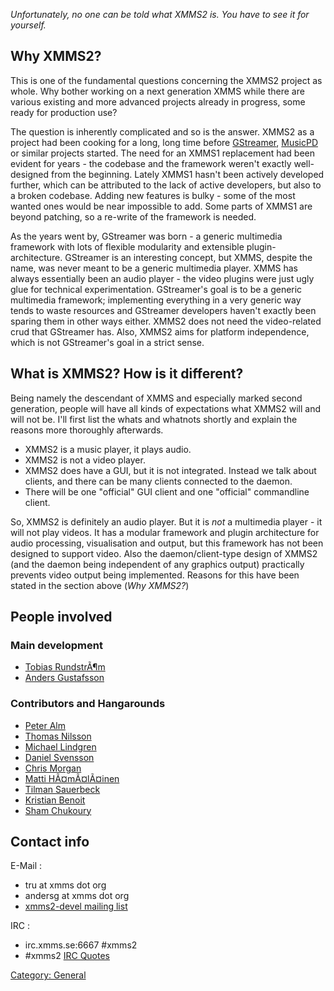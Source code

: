 {{Navbar}}

''Unfortunately, no one can be told what XMMS2 is. You have to see it for yourself.''

== Why XMMS2? ==

This is one of the fundamental questions concerning the XMMS2 project as whole. Why bother working on a next generation XMMS while there are various existing and more advanced projects already in progress, some ready for production use?

The question is inherently complicated and so is the answer. XMMS2 as a project had been cooking for a long, long time before [http://gstreamer.freedesktop.org/ GStreamer], [http://musicpd.org MusicPD] or similar projects started. The need for an XMMS1 replacement had been evident for years - the codebase and the framework weren't exactly well-designed from the beginning. Lately XMMS1 hasn't been actively developed further, which can be attributed to the lack of active developers, but also to a broken codebase. Adding new features is bulky - some of the most wanted ones would be near impossible to add. Some parts of XMMS1 are beyond patching, so a re-write of the framework is needed.

As the years went by, GStreamer was born - a generic multimedia framework with lots of flexible modularity and extensible plugin-architecture. GStreamer is an interesting concept, but XMMS, despite the name, was never meant to be a generic multimedia player. XMMS has always essentially been an audio player - the video plugins were just ugly glue for technical experimentation. GStreamer's goal is to be a generic multimedia framework; implementing everything in a very generic way tends to waste resources and GStreamer developers haven't exactly been sparing them in other ways either. XMMS2 does not need the video-related crud that GStreamer has. Also, XMMS2 aims for platform independence, which is not GStreamer's goal in a strict sense.

== What is XMMS2? How is it different? ==

Being namely the descendant of XMMS and especially marked second generation, people will have all kinds of expectations what XMMS2 will and will not be. I'll first list the whats and whatnots shortly and explain the reasons more thoroughly afterwards.

* XMMS2 is a music player, it plays audio.
* XMMS2 is not a video player.
* XMMS2 does have a GUI, but it is not integrated. Instead we talk about clients, and there can be many clients connected to the daemon.
* There will be one "official" GUI client and one "official" commandline client.

So, XMMS2 is definitely an audio player. But it is ''not'' a multimedia player - it will not play videos. It has a modular framework and plugin architecture for audio processing, visualisation and output, but this framework has not been designed to support video. Also the daemon/client-type design of XMMS2 (and the daemon being independent of any graphics output) practically prevents video output being implemented. Reasons for this have been stated in the section above (''Why XMMS2?'')

== People involved ==

=== Main development ===
* [[Tobias RundstrÃ¶m]]
* [[User:Anders Gustafsson|Anders Gustafsson]]

=== Contributors and Hangarounds ===
* [[Peter Alm]]
* [[Thomas Nilsson]]
* [[Michael Lindgren]]
* [[Daniel Svensson]]
* [[Chris Morgan]]
* [[Matti HÃ¤mÃ¤lÃ¤inen]]
* [[Tilman Sauerbeck]]
* [[Kristian Benoit]]
* [[Sham Chukoury]]

== Contact info ==
;E-Mail :
* tru at xmms dot org
* andersg at xmms dot org
* [http://lists.xmms.org/mailman/listinfo/xmms2-devel xmms2-devel mailing list]

;IRC : 
* irc.xmms.se:6667 #xmms2 
* #xmms2 [[IRC Quotes]] 

[[Category: General]]